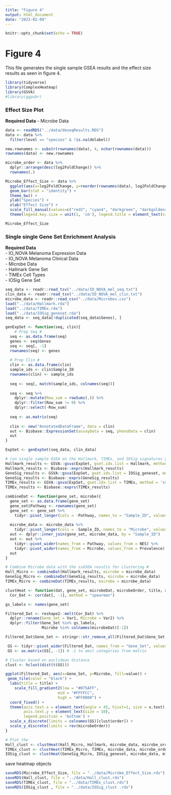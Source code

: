 ```yaml
---
title: "Figure 4"
output: html_document
date: "2023-02-09"
---
```


```r
knitr::opts_chunk$set(echo = TRUE)
```

# Figure 4 #

This file generates the single sample GSEA results and the effect
size results as seen in figure 4.

```r
library(tidyverse)
library(ComplexHeatmap)
library(GSVA)
#library(ggpubr)
```


### Effect Size Plot ###

**Required Data**
- Microbe Data

```r
data <- readRDS("../data/deseqResults.RDS")
data <- data %>%
  filter(level == "species" & !is.na(delabel))

new.rownames <- substr(rownames(data), 4, nchar(rownames(data)))
rownames(data) <- new.rownames
```

```r
microbe_order <- data %>%
  dplyr::arrange(desc(log2FoldChange)) %>%
  rownames(.)

Microbe_Effect_Size <- data %>%
  ggplot(aes(x=log2FoldChange, y=reorder(rownames(data), log2FoldChange), fill=`Taxonomic Grouping`)) +
  geom_bar(stat = "identity") + 
  theme_bw() +
  ylab("Species") +
  xlab("Effect Size") +
  scale_fill_manual(values=c("red3", "cyan4", "darkgreen", "darkgoldenrod2", "salmon2", "cornflowerblue", "deeppink4")) +
  theme(legend.key.size = unit(1, 'cm'), legend.title = element_text(size=10), legend.text = element_text(size=8), axis.text =element_text(size = 10), axis.title=element_text(size=10))

Microbe_Effect_Size
```

### Single single Gene Set Enrichment Analysis ###

**Required Data**  
- IO_NOVA Melanoma Expression Data  
- IO_NOVA Melanoma Clinical Data  
- Microbe Data  
- Hallmark Gene Set  
- TIMEx Cell Types  
- IOSig Gene Set
```r
seq_data <- readr::read_tsv("../data/IO_NOVA_mel_seq.txt")
clin_data <- readr::read_tsv("../data/IO_NOVA_mel_clin.txt")
microbe_data <- readr::read_csv("../data/Microbes.csv")
load("../data/Hallmark.rda")
load("../data/TIMEx.rda")
load("../data/IOSig_geneset.rda")
seq_data <- seq_data[!duplicated(seq_data$Genes), ]
```

```r
genExpSet <- function(seq, clin){
    # Prep Seq #
  seq <- as.data.frame(seq)
  genes <- seq$Genes
  seq <- seq[, -1]
  rownames(seq) <- genes
  
  # Prep Clin #
  clin <- as.data.frame(clin)
  sample_ids <- clin$Sample_ID
  rownames(clin) <- sample_ids
  
  seq <- seq[, match(sample_ids, colnames(seq))]
  
  seq <- seq %>%
    dplyr::mutate(Row_sum = rowSums(.)) %>%
    dplyr::filter(Row_sum != 0) %>%
    dplyr::select(-Row_sum)
    
  seq <- as.matrix(seq)
  
  clin <- new("AnnotatedDataFrame", data = clin)
  out <- Biobase::ExpressionSet(assayData = seq, phenoData = clin)
  out
}

ExpSet <- genExpSet(seq_data, clin_data)
```

```r
# run single sample GSEA on the Hallmark, TIMEx, and IOSig signatures gene sets #
Hallmark_results <- GSVA::gsva(ExpSet, gset.idx.list = Hallmark, method = 'ssgsea')
Hallmark_results <- Biobase::exprs(Hallmark_results)
GeneSig_results <- GSVA::gsva(ExpSet, gset.idx.list = IOSig_geneset, method = 'ssgsea')
GeneSig_results <- Biobase::exprs(GeneSig_results)
TIMEx_results <- GSVA::gsva(ExpSet, gset.idx.list = TIMEx, method = 'ssgsea')
TIMEx_results <- Biobase::exprs(TIMEx_results)
```

```r
combineDat <- function(gene_set, microbe){
  gene_set <- as.data.frame(gene_set)
  gene_set$Pathway <- rownames(gene_set)
  gene_set <- gene_set %>%
    tidyr::pivot_longer(cols = -Pathway, names_to = "Sample_ID", values_to = "NES")
  
  microbe_data <- microbe_data %>%
    tidyr::pivot_longer(cols = -Sample_ID, names_to = "Microbe", values_to = "Prevalence")
  out <- dplyr::inner_join(gene_set, microbe_data, by = "Sample_ID")
  out <- out %>%
    tidyr::pivot_wider(names_from = Pathway, values_from = NES) %>%
    tidyr::pivot_wider(names_from = Microbe, values_from = Prevalence)
  out
}

# Combine Microbe data with the ssGSEA results for clustering #
Hall_Micro <- combineDat(Hallmark_results, microbe = microbe_data)
GeneSig_Micro <- combineDat(GeneSig_results, microbe = microbe_data)
TIMEx_Micro <- combineDat(TIMEx_results, microbe = microbe_data)
```

```r
clustHeat <- function(dat, gene_set, microbeDat, microbeOrder, title, x.text){
  Cor_Dat <- cor(dat[, -1], method = "spearman")

gs_labels <- names(gene_set)

Filtered_Dat <- reshape2::melt(Cor_Dat) %>%
  dplyr::rename(Gene_Set = Var1, Microbe = Var2) %>%
  dplyr::filter(Gene_Set %in% gs_labels,
                Microbe %in% colnames(microbeDat)[-1])

Filtered_Dat$Gene_Set <- stringr::str_remove_all(Filtered_Dat$Gene_Set, "HALLMARK_")

 GS <- tidyr::pivot_wider(Filtered_Dat, names_from = "Gene_Set", values_from = "value")
 GS <- as.matrix(GS[, -1]) # -1 to omit categories from matrix

# Cluster based on euclidean distance
clust <- hclust(dist(t(GS)))

ggplot(Filtered_Dat, aes(x=Gene_Set, y=Microbe, fill=value)) +
 geom_tile(color = "black") +
  labs(title = title) +
    scale_fill_gradient2(low = "#075AFF",
                       mid = "#FFFFCC",
                       high = "#FF0000") +
  coord_fixed() +
  theme(axis.text.x = element_text(angle = 45, hjust=1, size = x.text),
        axis.text.y = element_text(size = 10),
        legend.position = 'bottom') +
  scale_x_discrete(limits = colnames(GS)[clust$order]) +
  scale_y_discrete(limits = rev(microbeOrder))
}

# Plot the 
Hall_clust <- clustHeat(Hall_Micro, Hallmark, microbe_data, microbe_order, "Hallmark Gene Sets", x.text = 6)
TIMEx_clust <- clustHeat(TIMEx_Micro, TIMEx, microbe_data, microbe_order, "TIMEx Cell Types", x.text = 8)
IOSig_clust <- clustHeat(GeneSig_Micro, IOSig_geneset, microbe_data, microbe_order, "IOSig Signatures", x.text = 8)
```

save heatmap objects
```r
saveRDS(Microbe_Effect_Size, file = "../data/Microbe_Effect_Size.rds")
saveRDS(Hall_clust, file = "../data/Hall_clust.rds")
saveRDS(TIMEx_clust, file = "../data/TIMEx_clust.rds")
saveRDS(IOSig_clust , file = "../data/IOSig_clust .rds")
```


<!-- ```{r Combine Plots} -->
<!-- clustered_plots <- ggarrange(Hall_clust, -->
<!--                              TIMEx_clust, -->
<!--                              IOSig_clust, -->
<!--                              nrow = 3, ncol = 1, common.legend = T) -->

<!-- Combined_Plots <- ggarrange(clustered_plots, Microbe_Effect_Size, ncol = 2) -->

<!-- Combined_Plots -->
<!-- ``` -->




